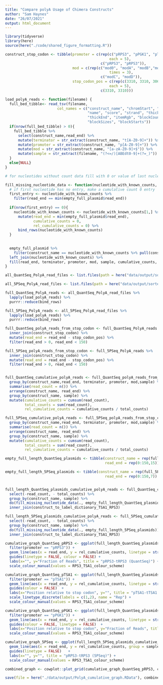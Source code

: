 ```yaml
---
title: "Compare polyA Usage of Chimera Constructs"
author: "Sam Haynes"
date: "26/07/2021"
output: html_document
---
```


```r
library(tidyverse)
library(here)
source(here("./code/shared_figure_formatting.R"))

construct_stop_codon <- tibble(promoter = c(rep(c("pRPS3", "pPGK1", "pTSA1"),
                                                each = 5), 
                                            c("pRPS3", "pRPS3")), 
                               mod = c(rep(c("mod0", "modA", "modB","modE","WT"),
                                                times = 3), 
                                            c("modC", "modD")),
                               stop_codon_pos = c(rep(c(3310, 3310, 3069),
                                                each = 5), 
                                            c(3310, 3310)))

```

```r
load_polyA_reads <- function(filename) {
  full_bed_tibble<- read_tsv(filename,
                        col_names = c("construct_name", "chromStart", "read_end", 
                                      "name", "score", "strand", "thickStart",
                                      "thickEnd", "itemRgb", "blockCount",
                                      "blockSizes", "blockStarts")) 
  if(nrow(full_bed_tibble) > 0){
    full_bed_tibble %>%
      select(construct_name,read_end) %>%
      mutate(terminator = str_extract(construct_name, "t[A-Z0-9]+")) %>%
      mutate(promoter = str_extract(construct_name, "p[A-Z0-9]+")) %>%
      mutate(mod = str_extract(construct_name, "[a-zA-Z0-9]+$")) %>%
      mutate(sample = str_extract(filename, "(?<=/)[ABEdt0-9]+(?=_)"))
  }
  else{NULL}
}

# for nucleotides without count data fill with 0 or value of last nucleotide with count data

fill_missing_nucleotide_data <- function(nucleotide_with_known_counts, empty_full_plasmid){
  # if first nucleotide has no entry, make a cumulative count 0 entry
  first_entry <- nucleotide_with_known_counts %>%
    filter(read_end == min(empty_full_plasmid$read_end))
  
  if(nrow(first_entry) == 0){
    nucleotide_with_known_counts <- nucleotide_with_known_counts[1,] %>%
      mutate(read_end = min(empty_full_plasmid$read_end),
             cumulative_counts = 0,
             rel_cumulative_counts = 0) %>%
      bind_rows(nucleotide_with_known_counts)
  }
  
  
  empty_full_plasmid %>%
    filter(construct_name == nucleotide_with_known_counts %>% pull(construct_name) %>% unique) %>%
  left_join(nucleotide_with_known_counts) %>%
  fill(read_end, terminator, promoter, mod, sample, cumulative_counts, rel_cumulative_counts, .direction = "down")
}
```

```r
all_QuantSeq_PolyA_read_files <- list.files(path = here("data/output/sorted_bam/QuantSeq/"), pattern = ".bed$", recursive = TRUE, full.names = TRUE)

all_5PSeq_PolyA_read_files <- list.files(path = here("data/output/sorted_bam/5PSeq/"), pattern = ".bed$", recursive = TRUE, full.names = TRUE)

full_QuantSeq_PolyA_reads <- all_QuantSeq_PolyA_read_files %>%
  lapply(load_polyA_reads) %>%
  purrr::reduce(bind_rows)

full_5PSeq_PolyA_reads <- all_5PSeq_PolyA_read_files %>%
  lapply(load_polyA_reads) %>%
  purrr::reduce(bind_rows)

```

```r

full_QuantSeq_polyA_reads_from_stop_codon <- full_QuantSeq_PolyA_reads %>%
  inner_join(construct_stop_codon) %>%
  mutate(read_end = read_end - stop_codon_pos) %>%
  filter(read_end > 0, read_end < 150)

full_5PSeq_polyA_reads_from_stop_codon <- full_5PSeq_PolyA_reads %>%
  inner_join(construct_stop_codon) %>%
  mutate(read_end = read_end - stop_codon_pos) %>%
  filter(read_end > 0, read_end < 150)


full_QuantSeq_cumulative_polyA_reads <- full_QuantSeq_polyA_reads_from_stop_codon %>%
  group_by(construct_name,read_end, terminator, promoter, mod,sample) %>%
  summarise(read_count = n()) %>%
  arrange(construct_name, read_end) %>%
  group_by(construct_name, sample) %>%
  mutate(cumulative_counts = cumsum(read_count), 
         total_counts = sum(read_count),
         rel_cumulative_counts = cumulative_counts / total_counts)

full_5PSeq_cumulative_polyA_reads <- full_5PSeq_polyA_reads_from_stop_codon %>%
  group_by(construct_name,read_end, terminator, promoter, mod,sample) %>%
  summarise(read_count = n()) %>%
  arrange(construct_name, read_end) %>%
  group_by(construct_name, sample) %>%
  mutate(cumulative_counts = cumsum(read_count),
         total_counts = sum(read_count),
         rel_cumulative_counts = cumulative_counts / total_counts)

empty_full_length_QuantSeq_plasmids <- tibble(construct_name = rep(full_QuantSeq_cumulative_polyA_reads %>% pull(construct_name) %>% unique(), each = 151), 
                                              read_end = rep(0:150,15))

empty_full_length_5PSeq_plasmids <- tibble(construct_name = rep(full_5PSeq_cumulative_polyA_reads %>% pull(construct_name) %>% unique(), each = 151),
                                              read_end = rep(0:150,7))


full_length_QuantSeq_plasmids_cumulative_polyA_reads <- full_QuantSeq_cumulative_polyA_reads %>%
  select(-read_count, - total_counts) %>%
  group_by(construct_name, sample) %>%
  do(fill_missing_nucleotide_data(., empty_full_length_QuantSeq_plasmids)) %>%
  inner_join(construct_to_label_dictionary_TSA1_RPS3)

full_length_5PSeq_plasmids_cumulative_polyA_reads <- full_5PSeq_cumulative_polyA_reads %>%
  select(-read_count, - total_counts) %>%
  group_by(construct_name, sample) %>%
  do(fill_missing_nucleotide_data(., empty_full_length_5PSeq_plasmids)) %>%
  inner_join(construct_to_label_dictionary_TSA1_RPS3)

```

```r
cumulative_graph_QuantSeq_pRPS3 <- ggplot(full_length_QuantSeq_plasmids_cumulative_polyA_reads %>%
  filter(promoter == "pRPS3")) +
  geom_line(aes(x = read_end, y = rel_cumulative_counts, linetype = str_detect(sample, "A"), group = sample, colour = label)) +
  guides(linetype = FALSE, colour = FALSE) +
  labs(x="", y="Fraction of Reads", title = "pRPS3-tRPS3 (QuantSeq)") +
  scale_colour_manual(values = RPS3_TSA1_colour_scheme)

cumulative_graph_QuantSeq_pTSA1 <- ggplot(full_length_QuantSeq_plasmids_cumulative_polyA_reads %>%
  filter(promoter == "pTSA1")) +
  geom_line(aes(x = read_end, y = rel_cumulative_counts, linetype = str_detect(sample, "A"), group = sample, colour = label)) +
  guides(colour = FALSE)  +
  labs(x="Position relative to stop codon", y="", title = "pTSA1-tTSA1 (QuantSeq)") +
  scale_linetype_discrete(labels = c(1,2), name = "Rep") +
  scale_colour_manual(values = RPS3_TSA1_colour_scheme)

cumulative_graph_QuantSeq_pPGK1 <- ggplot(full_length_QuantSeq_plasmids_cumulative_polyA_reads %>%
  filter(promoter == "pPGK1")) +
  geom_line(aes(x = read_end, y = rel_cumulative_counts, linetype = str_detect(sample, "A"), group = sample, colour = label)) +
  guides(colour = FALSE, linetype = FALSE)  +
  labs(x="Position relative to stop codon", y="Fraction of Reads", title = "pPGK1-tRPS3 (QuantSeq)") +
  scale_colour_manual(values = RPS3_TSA1_colour_scheme)

cumulative_graph_5PSeq <- ggplot(full_length_5PSeq_plasmids_cumulative_polyA_reads) +
  geom_line(aes(x = read_end, y = rel_cumulative_counts, group = sample, colour = label)) +
  guides(linetype = FALSE)   +
  labs(x="", y="", title = "pRPS3-tRPS3 (5PSeq)") +
  scale_colour_manual(values = RPS3_TSA1_colour_scheme)

combined_graph <- cowplot::plot_grid(cumulative_graph_QuantSeq_pRPS3, cumulative_graph_5PSeq,cumulative_graph_QuantSeq_pPGK1, cumulative_graph_QuantSeq_pTSA1, ncol=2, axis = "r", align = "hv")

save(file = here("./data/output/PolyA_cumulative_graph.RData"), combined_graph)
```
